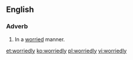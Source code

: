 ==English==

===Adverb===
{{en-adv}}

# In a [[worried]] manner.

[[et:worriedly]]
[[ko:worriedly]]
[[pl:worriedly]]
[[vi:worriedly]]